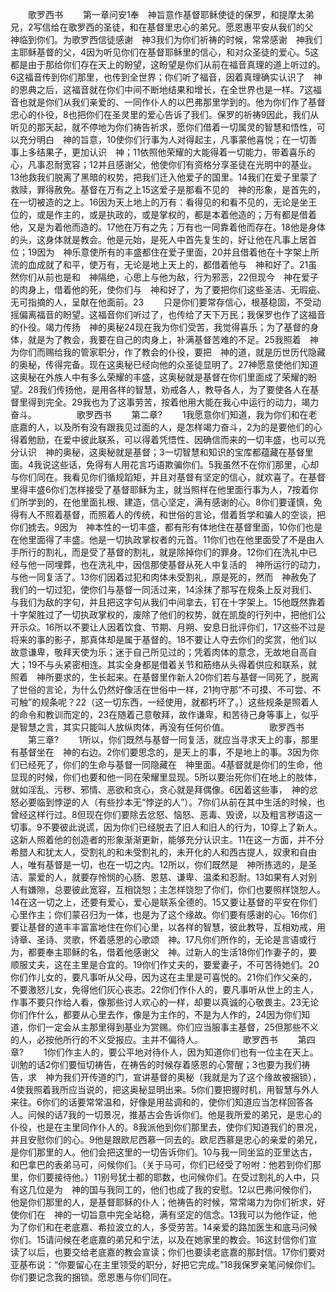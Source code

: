 　　歌罗西书
　　第一章问安1奉　神旨意作基督耶稣使徒的保罗，和提摩太弟兄，2写信给在歌罗西的圣徒，和在基督里忠心的弟兄。愿恩惠平安从我们的父　神临到你们。为歌罗西信徒感谢　神3我们为你们祈祷的时候，常常感谢　神我们主耶稣基督的父，4因为听见你们在基督耶稣里的信心，和对众圣徒的爱心。5这都是由于那给你们存在天上的盼望，这盼望是你们从前在福音真理的道上听过的。6这福音传到你们那里，也传到全世界；你们听了福音，因着真理确实认识了　神的恩典之后，这福音就在你们中间不断地结果和增长，在全世界也是一样。7这福音也就是你们从我们亲爱的、一同作仆人的以巴弗那里学到的。他为你们作了基督忠心的仆役，8也把你们在圣灵里的爱心告诉了我们。保罗的祈祷9因此，我们从听见的那天起，就不停地为你们祷告祈求，愿你们借着一切属灵的智慧和悟性，可以充分明白　神的旨意，10使你们行事为人对得起主，凡事蒙他喜悦；在一切善事上多结果子，更加认识　神；11依照他荣耀的大能得着一切能力，带着喜乐的心，凡事忍耐宽容；12并且感谢父，他使你们有资格分享圣徒在光明中的基业。13他救我们脱离了黑暗的权势，把我们迁入他爱子的国里。14我们在爱子里蒙了救赎，罪得赦免。基督在万有之上15这爱子是那看不见的　神的形象，是首先的，在一切被造的之上。16因为天上地上的万有：看得见的和看不见的，无论是坐王位的，或是作主的，或是执政的，或是掌权的，都是本着他造的；万有都是借着他，又是为着他而造的。17他在万有之先；万有也一同靠着他而存在。18他是身体的头，这身体就是教会。他是元始，是死人中首先复生的，好让他在凡事上居首位；19因为　神乐意使所有的丰盛都住在爱子里面，20并且借着他在十字架上所流的血成就了和平，使万有，无论是地上天上的，都借着他与　神和好了。21虽然你们从前也是和　神隔绝，心思上与他为敌，行为邪恶，22但现今　神在爱子的肉身上，借着他的死，使你们与　神和好了，为了要把你们这些圣洁、无瑕疵、无可指摘的人，呈献在他面前。23
　　只是你们要常存信心，根基稳固，不受动摇偏离福音的盼望。这福音你们听过了，也传给了天下万民；我保罗也作了这福音的仆役。竭力传扬　神的奥秘24现在我为你们受苦，我觉得喜乐；为了基督的身体，就是为了教会，我要在自己的肉身上，补满基督苦难的不足。25我照着　神为你们而赐给我的管家职分，作了教会的仆役，要把　神的道，就是历世历代隐藏的奥秘，传得完备。现在这奥秘已经向他的众圣徒显明了。27神愿意使他们知道这奥秘在外族人中有多么荣耀的丰盛，这奥秘就是基督在你们里面成了荣耀的盼望。28我们传扬他，是用各样的智慧，劝戒各人，教导各人，为了要使各人在基督里得到完全。29我也为了这事劳苦，按着他用大能在我心中运行的动力，竭力奋斗。
　　
　　歌罗西书
　　第二章?
　　1我愿意你们知道，我为你们和在老底嘉的人，以及所有没有跟我见过面的人，是怎样竭力奋斗，2为的是要他们的心得着勉励，在爱中彼此联系，可以得着凭悟性、因确信而来的一切丰盛，也可以充分认识　神的奥秘，这奥秘就是基督；3一切智慧和知识的宝库都蕴藏在基督里面。4我说这些话，免得有人用花言巧语欺骗你们。5我虽然不在你们那里，心却与你们同在。我看见你们循规蹈矩，并且对基督有坚定的信心，就欢喜了。在基督里得丰盛6你们怎样接受了基督耶稣为主，就当照样在他里面行事为人，7按着你们所学到的，在他里面扎根、建造，信心坚定，满有感谢的心。8你们要谨慎，免得有人不照着基督，而照着人的传统，和世俗的言论，借着哲学和骗人的空谈，把你们掳去。9因为　神本性的一切丰盛，都有形有体地住在基督里面，10你们也是在他里面得了丰盛。他是一切执政掌权者的元首。11你们也在他里面受了不是由人手所行的割礼，而是受了基督的割礼，就是除掉你们的罪身。12你们在洗礼中已经与他一同埋葬，也在洗礼中，因信那使基督从死人中复活的　神所运行的动力，与他一同复活了。13你们因着过犯和肉体未受割礼，原是死的，然而　神赦免了我们的一切过犯，使你们与基督一同活过来，14涂抹了那写在规条上反对我们、与我们为敌的字句，并且把这字句从我们中间拿去，钉在十字架上。15他既然靠着十字架胜过了一切执政掌权的，废除了他们的权势，就在凯旋的行列中，把他们公开示众。16所以不要让人因着饮食、节期、月朔、安息日批评你们，17这些不过是将来的事的影子，那真体却是属于基督的。18不要让人夺去你们的奖赏，他们以故意谦卑，敬拜天使为乐；迷于自己所见过的；凭着肉体的意念，无故地自高自大；19不与头紧密相连。其实全身都是借着关节和筋络从头得着供应和联系，就照着　神所要求的，生长起来。在基督里作新人20你们若与基督一同死了，脱离了世俗的言论，为什么仍然好像活在世俗中一样，21拘守那“不可摸、不可尝、不可触”的规条呢？22（这一切东西，一经使用，就都朽坏了。）这些规条是照着人的命令和教训而定的，23在随着己意敬拜，故作谦卑，和苦待己身等事上，似乎是智慧之言，其实只能叫人放纵肉体，再没有任何价值。
　　
　　歌罗西书
　　第三章?
　　1所以，你们既然与基督一同复活，就应当寻求天上的事，那里有基督坐在　神的右边。2你们要思念的，是天上的事，不是地上的事。3因为你们已经死了，你们的生命与基督一同隐藏在　神里面。4基督就是你们的生命，他显现的时候，你们也要和他一同在荣耀里显现。5所以要治死你们在地上的肢体，就如淫乱、污秽、邪情、恶欲和贪心，贪心就是拜偶像。6因着这些事，　神的忿怒必要临到悖逆的人（有些抄本无“悖逆的人”）。7你们从前在其中生活的时候，也曾经这样行过。8但现在你们要除去忿怒、恼怒、恶毒、毁谤，以及粗言秽语这一切事。9不要彼此说谎，因为你们已经脱去了旧人和旧人的行为，10穿上了新人。这新人照着他的创造者的形象渐渐更新，能够充分认识主。11在这一方面，并不分希腊人和犹太人，受割礼的和未受割礼的，未开化的人和西古提人，奴隶和自由人，唯有基督是一切，也在一切之内。12所以，你们既然是　神所拣选的，是圣洁、蒙爱的人，就要存怜悯的心肠、恩慈、谦卑、温柔和忍耐。13如果有人对别人有嫌隙，总要彼此宽容，互相饶恕；主怎样饶恕了你们，你们也要照样饶恕人。14在这一切之上，还要有爱心，爱心是联系全德的。15又要让基督的平安在你们心里作主；你们蒙召归为一体，也是为了这个缘故。你们要有感谢的心。16你们要让基督的道丰丰富富地住在你们心里，以各样的智慧，彼此教导，互相劝戒，用诗章、圣诗、灵歌，怀着感恩的心歌颂　神。17凡你们所作的，无论是言语或行为，都要奉主耶稣的名，借着他感谢父　神。过新人的生活18你们作妻子的，要顺服丈夫，这在主里是合宜的。19你们作丈夫的，要爱妻子，不可苦待她们。20你们作儿女的，要凡事听从父母，因为这在主里是可喜悦的。21你们作父亲的，不要激怒儿女，免得他们灰心丧志。22你们作仆人的，要凡事听从世上的主人，作事不要只作给人看，像那些讨人欢心的一样，却要以真诚的心敬畏主。23无论你们作什么，都要从心里去作，像是为主作的，不是为人作的，24因为你们知道，你们一定会从主那里得到基业为赏赐。你们应当服事主基督，25但那些不义的人，必按他所行的不义受报应。主并不偏待人。
　　
　　歌罗西书
　　第四章?
　　1你们作主人的，要公平地对待仆人，因为知道你们也有一位主在天上。训勉的话2你们要恒切祷告，在祷告的时候存着感恩的心警醒；3也要为我们祷告，求　神为我们开传道的门，宣讲基督的奥秘（我就是为了这个缘故被捆锁），4使我照着我所应当说的，把这奥秘显明出来。5你们要把握时机，用智慧与外人来往。6你们的话要常常温和，好像是用盐调和的，使你们知道应当怎样回答各人。问候的话7我的一切景况，推基古会告诉你们。他是我所爱的弟兄，是忠心的仆役，也是在主里同作仆人的。8我派他到你们那里去，使你们知道我们的景况，并且安慰你们的心。9他是跟欧尼西慕一同去的。欧尼西慕是忠心的亲爱的弟兄，是你们那里的人。他们会把这里的一切告诉你们。10与我一同坐监的亚里达古，和巴拿巴的表弟马可，问候你们。（关于马可，你们已经受了吩咐：他若到你们那里，你们要接待他。）11别号犹士都的耶数，也问候你们。在受过割礼的人中，只有这几位是为　神的国与我同工的，他们也成了我的安慰。12以巴弗问候你们，他是你们那里的人，是基督耶稣的仆人；他祷告的时候，常常竭力为你们祈求，好使你们在　神的一切旨意中完全站稳，满有坚定的信念。13我可以为他作证，他为了你们和在老底嘉、希拉波立的人，多受劳苦。14亲爱的路加医生和底马问候你们。15请问候在老底嘉的弟兄和宁法，以及在她家里的教会。16这封信你们宣读了以后，也要交给老底嘉的教会宣读；你们也要读老底嘉的那封信。17你们要对亚基布说：“你要留心在主里领受的职分，好把它完成。”18我保罗亲笔问候你们。你们要记念我的捆锁。愿恩惠与你们同在。
　　